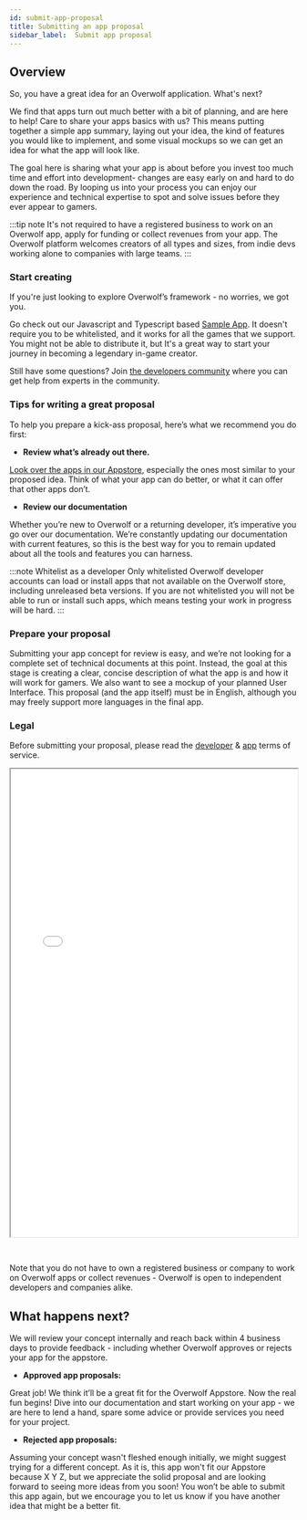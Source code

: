 ```yaml
---
id: submit-app-proposal
title: Submitting an app proposal
sidebar_label:  Submit app proposal
---
```


## Overview

So, you have a great idea for an Overwolf application. What's next?

We find that apps turn out much better with a bit of planning, and are here to help! Care to share your apps basics with us? This means putting together a simple app summary, laying out your idea, the kind of features you would like to implement, and some visual mockups so we can get an idea for what the app will look like.

The goal here is sharing what your app is about before you invest too much time and effort into development- changes are easy early on and hard to do down the road. By looping us into your process you can enjoy our experience and technical expertise to spot and solve issues before they ever appear to gamers.

:::tip note
It's not required to have a registered business to work on an Overwolf app, apply for funding or collect revenues from your app.
The Overwolf platform welcomes creators of all types and sizes, from indie devs working alone to companies with large teams.
:::

### Start creating

If you're just looking to explore Overwolf’s framework - no worries, we got you.

Go check out our Javascript and Typescript based [Sample App](https://overwolf.github.io/docs/start/sample-app-overview#docsNav). It doesn't require you to be whitelisted, and it works for all the games that we support.
You might not be able to distribute it, but It's a great way to start your journey in becoming a legendary in-game creator.

Still have some questions? Join [the developers community](https://discord.gg/overwolf-developers) where you can get help from experts in the community.

### Tips for writing a great proposal

To help you prepare a kick-ass proposal, here’s what we recommend you do first:

* **Review what’s already out there.**

[Look over the apps in our Appstore](https://www.overwolf.com/appstore), especially the ones most similar to your proposed idea. Think of what your app can do better, or what it can offer that other apps don’t.

* **Review our documentation**

Whether you’re new to Overwolf or a returning developer, it’s imperative you go over our documentation. We’re constantly updating our documentation with current features, so this is the best way for you to remain updated about all the tools and features you can harness.

:::note Whitelist as a developer
Only whitelisted Overwolf developer accounts can load or install apps that not available on the Overwolf store, including unreleased beta versions. If you are not whitelisted you will not be able to run or install such apps, which means testing your work in progress will be hard.
:::

### Prepare your proposal

Submitting your app concept for review is easy, and we’re not looking for a complete set of technical documents at this point. Instead, the goal at this stage is creating a clear, concise description of what the app is and how it will work for gamers. We also want to see a mockup of your planned User Interface. This proposal (and the app itself) must be in English, although you may freely support more languages in the final app.

### Legal

Before submitting your proposal, please read the [developer](https://overwolf.github.io/docs/topics/legal-developers-terms) & [app](https://overwolf.github.io/docs/topics/legal-app-terms) terms of service.

<iframe src="/html/submission-form/form.html" width="100%" height="820px" style="margin-bottom: 30px"></iframe>

Note that you do not have to own a registered business or company to work on Overwolf apps or collect revenues - Overwolf is open to independent developers and companies alike.

## What happens next?

We will review your concept internally and reach back within 4 business days to provide feedback - including whether Overwolf approves or rejects your app for the appstore.

* **Approved app proposals:**

Great job! We think it’ll be a great fit for the Overwolf Appstore. Now the real fun begins! Dive into our documentation and start working on your app - we are here to lend a hand, spare some advice or provide services you need for your project.

* **Rejected app proposals:**

Assuming your concept wasn't fleshed enough initially, we might suggest trying for a different concept. As it is, this app won't fit our Appstore because X Y Z, but we appreciate the solid proposal and are looking forward to seeing more ideas from you soon! You won’t be able to submit this app again, but we encourage you to let us know if you have another idea that might be a better fit.
